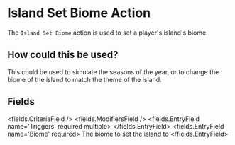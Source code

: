 
# Island Set Biome Action 

The `Island Set Biome` action is used to set a player's island's biome.

## How could this be used?

This could be used to simulate the seasons of the year, or to change the biome of the island to match the theme of the island.


## Fields

<fields.CriteriaField />
<fields.ModifiersField />
<fields.EntryField name='Triggers' required multiple>
</fields.EntryField>
<fields.EntryField name='Biome' required>
     The biome to set the island to
</fields.EntryField>
